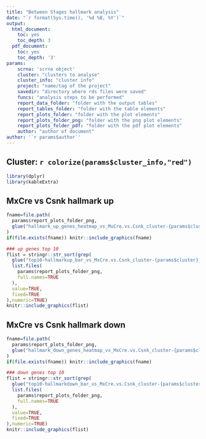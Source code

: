 ```yaml
---
title: "Between Stages hallmark analysis"
date: "`r format(Sys.time(), '%d %B, %Y')`"
output:
  html_document:
    toc: yes
    toc_depth: 3
  pdf_document:
    toc: yes
    toc_depth: '3'
params:
    scrna: 'scrna object'
    cluster: "clusters to analyse"
    cluster_info: "cluster info"
    project: "name/tag of the project"
    savedir: "directory where rds files were saved"
    funcs: "analysis steps to be performed"
    report_data_folder: "folder with the output tables"
    report_tables_folder: "folder with the table elements"
    report_plots_folder: "folder with the plot elements"
    report_plots_folder_png: "folder with the png plot elements"
    report_plots_folder_pdf: "folder with the pdf plot elements"
    author: "author of document"
author: '`r params$author`'
---
```


## Cluster: `r colorize(params$cluster_info,"red")`

```r
library(dplyr)
library(kableExtra)
```


  


## MxCre vs Csnk  hallmark up

```r
fname=file.path(
  params$report_plots_folder_png,
  glue("hallmark_up_genes_heatmap_vs_MxCre.vs.Csnk_cluster-{params$cluster}.png")
)
if(file.exists(fname)) knitr::include_graphics(fname)
```


```r
### up genes top 10
flist = stringr::str_sort(grep(
  glue("top10-hallmarkup_bar_vs_MxCre.vs.Csnk_cluster-{params$cluster}_p"),
  list.files(
    params$report_plots_folder_png,
    full.names=TRUE
  ),
  value=TRUE,
  fixed=TRUE
),numeric=TRUE)
knitr::include_graphics(flist)

```
  


## MxCre vs Csnk  hallmark down

```r
fname=file.path(
  params$report_plots_folder_png,
  glue("hallmark_down_genes_heatmap_vs_MxCre.vs.Csnk_cluster-{params$cluster}.png")
)
if(file.exists(fname)) knitr::include_graphics(fname)
```


```r
### down genes top 10
flist = stringr::str_sort(grep(
  glue("top10-hallmarkdown_bar_vs_MxCre.vs.Csnk_cluster-{params$cluster}_p"),
  list.files(
    params$report_plots_folder_png,
    full.names=TRUE
  ),
  value=TRUE,
  fixed=TRUE
),numeric=TRUE)
knitr::include_graphics(flist)

```
  




